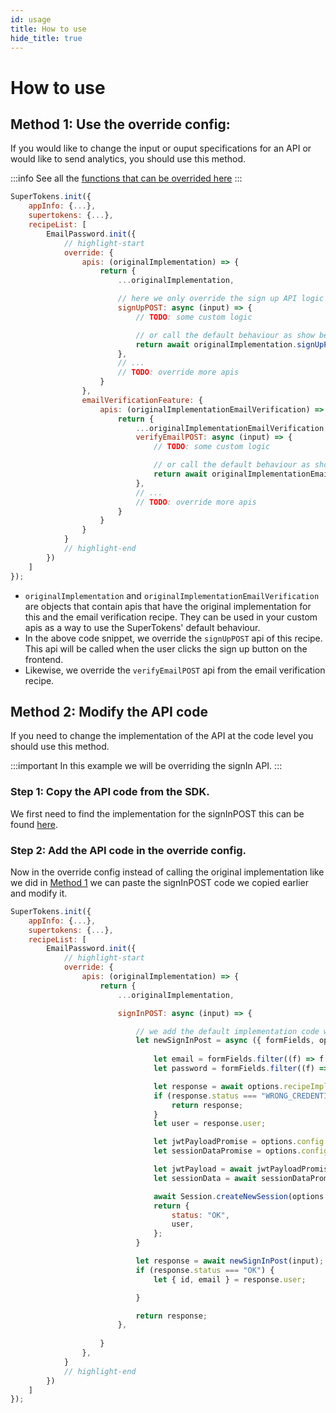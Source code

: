 ```yaml
---
id: usage
title: How to use
hide_title: true
---
```



# How to use

## Method 1: Use the override config:

If you would like to change the input or ouput specifications for an API or would like to send analytics, you should use this method.

:::info
See all the [functions that can be overrided here](/docs/nodejs/thirdpartyemailpassword/override/apis)
:::

<BackendSDKTabs>
<TabItem value="nodejs">

```jsx
SuperTokens.init({
    appInfo: {...},
    supertokens: {...},
    recipeList: [
        EmailPassword.init({
            // highlight-start
            override: {
                apis: (originalImplementation) => {
                    return {
                        ...originalImplementation,

                        // here we only override the sign up API logic 
                        signUpPOST: async (input) => {
                            // TODO: some custom logic

                            // or call the default behaviour as show below
                            return await originalImplementation.signUpPOST(input);
                        },
                        // ...
                        // TODO: override more apis
                    }
                },
                emailVerificationFeature: {
                    apis: (originalImplementationEmailVerification) => {
                        return {
                            ...originalImplementationEmailVerification,
                            verifyEmailPOST: async (input) => {
                                // TODO: some custom logic

                                // or call the default behaviour as show below
                                return await originalImplementationEmailVerification.verifyEmailPOST(input);
                            },
                            // ...
                            // TODO: override more apis
                        }
                    }
                }
            }
            // highlight-end
        })
    ]
});
```
</TabItem>
</BackendSDKTabs>

- `originalImplementation` and `originalImplementationEmailVerification` are objects that contain apis that have the original implementation for this and the email verification recipe. They can be used in your custom apis as a way to use the SuperTokens' default behaviour.
- In the above code snippet, we override the `signUpPOST` api of this recipe. This api will be called when the user clicks the sign up button on the frontend.
- Likewise, we override the `verifyEmailPOST` api from the email verification recipe.


## Method 2: Modify the API code

If you need to change the implementation of the API at the code level you should use this method.

:::important
In this example we will be overriding the signIn API.
:::

### Step 1: Copy the API code from the SDK.

We first need to find the implementation for the signInPOST this can be found [here](https://github.com/supertokens/supertokens-node/blob/master/lib/ts/recipe/emailpassword/api/implementation.ts#L95).

### Step 2: Add the API code in the override config.
Now in the override config instead of calling the original implementation like we did in [Method 1](#method-1-use-the-override-config) we can paste the signInPOST code we copied earlier and modify it.

<BackendSDKTabs>
<TabItem value="nodejs">

```jsx
SuperTokens.init({
    appInfo: {...},
    supertokens: {...},
    recipeList: [
        EmailPassword.init({
            // highlight-start
            override: {
                apis: (originalImplementation) => {
                    return {
                        ...originalImplementation,

                        signInPOST: async (input) => {

                            // we add the default implementation code we copied from the SDK and add custom logic.
                            let newSignInPost = async ({ formFields, options }) => {
                                
                                let email = formFields.filter((f) => f.id === "email")[0].value;
                                let password = formFields.filter((f) => f.id === "password")[0].value;

                                let response = await options.recipeImplementation.signIn({ email, password });
                                if (response.status === "WRONG_CREDENTIALS_ERROR") {
                                    return response;
                                }
                                let user = response.user;

                                let jwtPayloadPromise = options.config.sessionFeature.setJwtPayload(user, formFields, "signin");
                                let sessionDataPromise = options.config.sessionFeature.setSessionData(user, formFields, "signin");

                                let jwtPayload = await jwtPayloadPromise;
                                let sessionData = await sessionDataPromise;

                                await Session.createNewSession(options.res, user.id, jwtPayload, sessionData);
                                return {
                                    status: "OK",
                                    user,
                                };
                            }

                            let response = await newSignInPost(input);
                            if (response.status === "OK") {
                                let { id, email } = response.user;

                            }

                            return response;
                        },
                        
                    }
                },
            }
            // highlight-end
        })
    ]
});
```
</TabItem>
</BackendSDKTabs>